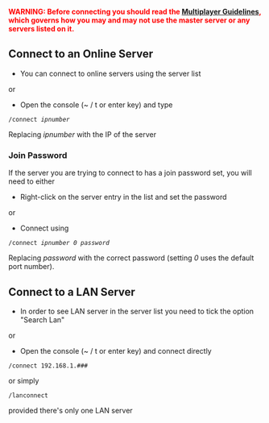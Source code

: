 <font color="#FF0000">'''WARNING: Before connecting you should read the [[Multiplayer Guidelines]], which governs how you may and may not use the master server or any servers listed on it.'''</font>

== Connect to an Online Server ==

* You can connect to online servers using the server list
or
* Open the console (~ / t or enter key) and type
 /connect ''ipnumber''
Replacing ''ipnumber'' with the IP of the server

=== Join Password ===

If the server you are trying to connect to has a join password set, you will need to either
* Right-click on the server entry in the list and set the password
or
* Connect using
 /connect ''ipnumber'' ''0'' ''password''
Replacing ''password'' with the correct password (setting ''0'' uses the default port number).

== Connect to a LAN Server ==

* In order to see LAN server in the server list you need to tick the option "Search Lan"
or
* Open the console (~ / t or enter key) and connect directly
 /connect 192.168.1.###
or simply
 /lanconnect
provided there's only one LAN server